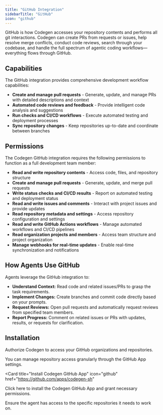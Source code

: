 ```yaml
---
title: "GitHub Integration"
sidebarTitle: "GitHub"
icon: "github"
---
```


GitHub is how Codegen accesses your repository contents and performs all git interactions. Codegen can create PRs from requests or issues, help resolve merge conflicts, conduct code reviews, search through your codebase, and handle the full spectrum of agentic coding workflows—everything flows through GitHub.

## Capabilities

The GitHub integration provides comprehensive development workflow capabilities:

- **Create and manage pull requests** - Generate, update, and manage PRs with detailed descriptions and context
- **Automated code reviews and feedback** - Provide intelligent code analysis and suggestions
- **Run checks and CI/CD workflows** - Execute automated testing and deployment processes
- **Sync repository changes** - Keep repositories up-to-date and coordinate between branches

## Permissions

The Codegen GitHub integration requires the following permissions to function as a full development team member:

- **Read and write repository contents** - Access code, files, and repository structure
- **Create and manage pull requests** - Generate, update, and merge pull requests
- **Write status checks and CI/CD results** - Report on automated testing and deployment status
- **Read and write issues and comments** - Interact with project issues and provide updates
- **Read repository metadata and settings** - Access repository configuration and settings
- **Read and write GitHub Actions workflows** - Manage automated workflows and CI/CD pipelines
- **Read organization projects and members** - Access team structure and project organization
- **Manage webhooks for real-time updates** - Enable real-time synchronization and notifications

## How Agents Use GitHub

Agents leverage the GitHub integration to:

- **Understand Context:** Read code and related issues/PRs to grasp the task requirements.
- **Implement Changes:** Create branches and commit code directly based on your prompts.
- **Request Reviews:** Open pull requests and automatically request reviews from specified team members.
- **Report Progress:** Comment on related issues or PRs with updates, results, or requests for clarification.

## Installation

Authorize Codegen to access your GitHub organizations and repositories.

<Tip>
  You can manage repository access granularly through the GitHub App settings.
</Tip>

<Card
  title="Install Codegen GitHub App"
  icon="github"
  href="https://github.com/apps/codegen-sh"
>
  Click here to install the Codegen GitHub App and grant necessary permissions.
</Card>

<Note>
  Ensure the agent has access to the specific repositories it needs to work on.
</Note>

